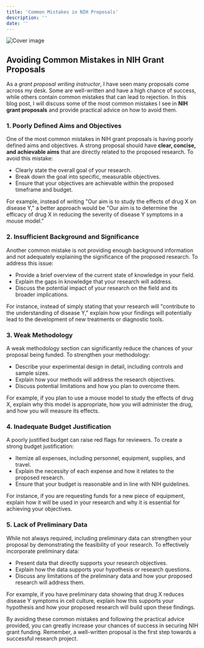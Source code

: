 ```yaml
---
title: 'Common Mistakes in NIH Proposals'
description: ''
date: ''
---
```

![Cover image](//904133d31006c5cfee432029d4ab4b31.cdn.bubble.io/f1683611308998x218571517501941150/izzy-gerosa-RgplfXbxLFs-unsplash.jpg)

## Avoiding Common Mistakes in NIH Grant Proposals

 As a *grant proposal writing instructor*, I have seen many proposals come across my desk. Some are well-written and have a high chance of success, while others contain common mistakes that can lead to rejection. In this blog post, I will discuss some of the most common mistakes I see in **NIH grant proposals** and provide practical advice on how to avoid them.

### 1. Poorly Defined Aims and Objectives

 One of the most common mistakes in NIH grant proposals is having poorly defined aims and objectives. A strong proposal should have **clear, concise, and achievable aims** that are directly related to the proposed research. To avoid this mistake:

- Clearly state the overall goal of your research.
 - Break down the goal into specific, measurable objectives.
 - Ensure that your objectives are achievable within the proposed timeframe and budget.
 
For example, instead of writing "Our aim is to study the effects of drug X on disease Y," a better approach would be "Our aim is to determine the efficacy of drug X in reducing the severity of disease Y symptoms in a mouse model."

### 2. Insufficient Background and Significance

 Another common mistake is not providing enough background information and not adequately explaining the significance of the proposed research. To address this issue:

- Provide a brief overview of the current state of knowledge in your field.
 - Explain the gaps in knowledge that your research will address.
 - Discuss the potential impact of your research on the field and its broader implications.
 
For instance, instead of simply stating that your research will "contribute to the understanding of disease Y," explain how your findings will potentially lead to the development of new treatments or diagnostic tools.

### 3. Weak Methodology

 A weak methodology section can significantly reduce the chances of your proposal being funded. To strengthen your methodology:

- Describe your experimental design in detail, including controls and sample sizes.
 - Explain how your methods will address the research objectives.
 - Discuss potential limitations and how you plan to overcome them.
 
For example, if you plan to use a mouse model to study the effects of drug X, explain why this model is appropriate, how you will administer the drug, and how you will measure its effects.

### 4. Inadequate Budget Justification

 A poorly justified budget can raise red flags for reviewers. To create a strong budget justification:

- Itemize all expenses, including personnel, equipment, supplies, and travel.
 - Explain the necessity of each expense and how it relates to the proposed research.
 - Ensure that your budget is reasonable and in line with NIH guidelines.
 
For instance, if you are requesting funds for a new piece of equipment, explain how it will be used in your research and why it is essential for achieving your objectives.

### 5. Lack of Preliminary Data

 While not always required, including preliminary data can strengthen your proposal by demonstrating the feasibility of your research. To effectively incorporate preliminary data:

- Present data that directly supports your research objectives.
 - Explain how the data supports your hypothesis or research questions.
 - Discuss any limitations of the preliminary data and how your proposed research will address them.
 
For example, if you have preliminary data showing that drug X reduces disease Y symptoms in cell culture, explain how this supports your hypothesis and how your proposed research will build upon these findings.
 
 By avoiding these common mistakes and following the practical advice provided, you can greatly increase your chances of success in securing NIH grant funding. Remember, a well-written proposal is the first step towards a successful research project.

